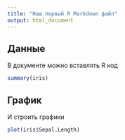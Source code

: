 ```yaml
---
title: "Наш первый R Markdown файл"
output: html_document
---
```


## Данные
В документе можно вставлять R код

```r
summary(iris)
```

## График
И строить графики

```r
plot(iris$Sepal.Length)
```